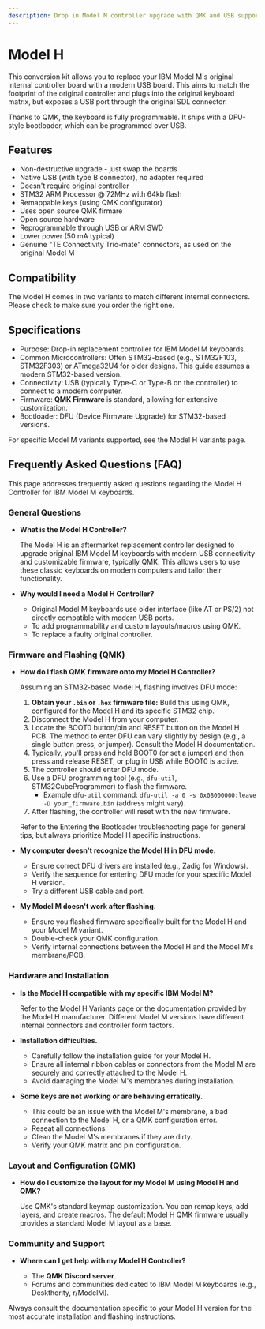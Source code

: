 ```yaml
---
description: Drop in Model M controller upgrade with QMK and USB support
---
```


# Model H
This conversion kit allows you to replace your IBM Model M's original internal controller board with a modern USB board. This aims to match the footprint of the original controller and plugs into the original keyboard matrix, but exposes a USB port through the original SDL connector.

Thanks to QMK, the keyboard is fully programmable. It ships with a DFU-style bootloader, which can be programmed over USB.

## Features
* Non-destructive upgrade - just swap the boards
* Native USB (with type B connector), no adapter required
* Doesn't require original controller
* STM32 ARM Processor @ 72MHz with 64kb flash
* Remappable keys (using QMK configurator)
* Uses open source QMK firmare
* Open source hardware
* Reprogrammable through USB or ARM SWD
* Lower power (50 mA typical)
* Genuine "TE Connectivity Trio-mate" connectors, as used on the original Model M

## Compatibility
The Model H comes in two variants to match different internal connectors. Please check to make sure you order the right one. 


<DocCardList />

## Specifications
- Purpose: Drop-in replacement controller for IBM Model M keyboards.
- Common Microcontrollers: Often STM32-based (e.g., STM32F103, STM32F303) or ATmega32U4 for older designs. This guide assumes a modern STM32-based version.
- Connectivity: USB (typically Type-C or Type-B on the controller) to connect to a modern computer.
- Firmware: **QMK Firmware** is standard, allowing for extensive customization.
- Bootloader: DFU (Device Firmware Upgrade) for STM32-based versions.

For specific Model M variants supported, see the Model H Variants page.

## Frequently Asked Questions (FAQ)

This page addresses frequently asked questions regarding the Model H Controller for IBM Model M keyboards.

### General Questions

*   **What is the Model H Controller?**

    The Model H is an aftermarket replacement controller designed to upgrade original IBM Model M keyboards with modern USB connectivity and customizable firmware, typically QMK. This allows users to use these classic keyboards on modern computers and tailor their functionality.

*   **Why would I need a Model H Controller?**

    *   Original Model M keyboards use older interface (like AT or PS/2) not directly compatible with modern USB ports.
    *   To add programmability and custom layouts/macros using QMK.
    *   To replace a faulty original controller.

### Firmware and Flashing (QMK)

*   **How do I flash QMK firmware onto my Model H Controller?**

    Assuming an STM32-based Model H, flashing involves DFU mode:

    1.  **Obtain your `.bin` or `.hex` firmware file:** Build this using QMK, configured for the Model H and its specific STM32 chip.
    2.  Disconnect the Model H from your computer.
    3.  Locate the BOOT0 button/pin and RESET button on the Model H PCB. The method to enter DFU can vary slightly by design (e.g., a single button press, or jumper). Consult the Model H documentation.
    4.  Typically, you'll press and hold BOOT0 (or set a jumper) and then press and release RESET, or plug in USB while BOOT0 is active.
    5.  The controller should enter DFU mode.
    6.  Use a DFU programming tool (e.g., `dfu-util`, STM32CubeProgrammer) to flash the firmware.
        *   Example `dfu-util` command: `dfu-util -a 0 -s 0x08000000:leave -D your_firmware.bin` (address might vary).
    7.  After flashing, the controller will reset with the new firmware.

    Refer to the Entering the Bootloader troubleshooting page for general tips, but always prioritize Model H specific instructions.

*   **My computer doesn't recognize the Model H in DFU mode.**

    *   Ensure correct DFU drivers are installed (e.g., Zadig for Windows).
    *   Verify the sequence for entering DFU mode for your specific Model H version.
    *   Try a different USB cable and port.

*   **My Model M doesn't work after flashing.**

    *   Ensure you flashed firmware specifically built for the Model H and your Model M variant.
    *   Double-check your QMK configuration.
    *   Verify internal connections between the Model H and the Model M's membrane/PCB.

### Hardware and Installation

*   **Is the Model H compatible with my specific IBM Model M?**

    Refer to the Model H Variants page or the documentation provided by the Model H manufacturer. Different Model M versions have different internal connectors and controller form factors.

*   **Installation difficulties.**

    *   Carefully follow the installation guide for your Model H.
    *   Ensure all internal ribbon cables or connectors from the Model M are securely and correctly attached to the Model H.
    *   Avoid damaging the Model M's membranes during installation.

*   **Some keys are not working or are behaving erratically.**

    *   This could be an issue with the Model M's membrane, a bad connection to the Model H, or a QMK configuration error.
    *   Reseat all connections.
    *   Clean the Model M's membranes if they are dirty.
    *   Verify your QMK matrix and pin configuration.

### Layout and Configuration (QMK)

*   **How do I customize the layout for my Model M using Model H and QMK?**

    Use QMK's standard keymap customization. You can remap keys, add layers, and create macros. The default Model H QMK firmware usually provides a standard Model M layout as a base.

### Community and Support

*   **Where can I get help with my Model H Controller?**

    *   The **QMK Discord server**.
    *   Forums and communities dedicated to IBM Model M keyboards (e.g., Deskthority, r/ModelM).

Always consult the documentation specific to your Model H version for the most accurate installation and flashing instructions.